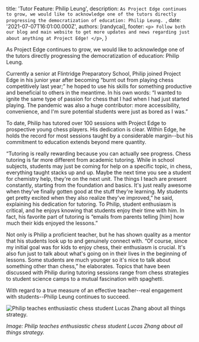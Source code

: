 
  title: 'Tutor Feature: Philip Leung',
  description: `As Project Edge continues to grow, we would like to acknowledge one of the tutors directly progressing the democratization of education: Philip Leung. `,
  date: '2021-07-07T16:01:00.000Z',
  authors: [randycai],
  footer: `
    <p>
      Follow both our blog and main website to get more updates and news regarding just about anything at Project Edge!
    </p>
  `,
}

As Project Edge continues to grow, we would like to acknowledge one of the tutors directly progressing the democratization of education: Philip Leung. 

<!--more-->

Currently a senior at Flintridge Preparatory School, Philip joined Project Edge in his junior year after becoming “burnt out from playing chess competitively last year;” he hoped to use his skills for something productive and beneficial to others in the meantime. In his own words: “I wanted to ignite the same type of passion for chess that I had when I had just started playing. The pandemic was also a huge contributor: more accessibility, convenience, and I'm sure potential students were just as bored as I was.” 

To date, Philip has tutored over 100 sessions with Project Edge to prospective young chess players. His dedication is clear. Within Edge, he holds the record for most sessions taught by a considerable margin--but his commitment to education extends beyond mere quantity. 

“Tutoring is really rewarding because you can actually see progress. Chess tutoring is far more different from academic tutoring. While in school subjects, students may just be coming for help on a specific topic, in chess, everything taught stacks up and up. Maybe the next time you see a student for chemistry help, they're on the next unit. The things I teach are present constantly, starting from the foundation and basics. It's just really awesome when they've finally gotten good at the stuff they're learning. My students get pretty excited when they also realize they've improved,” he said, explaining his dedication for tutoring. To Philip, student enthusiasm is critical, and he enjoys knowing that students enjoy their time with him. In fact, his favorite part of tutoring is “emails from parents telling [him] how much their kids enjoyed the lessons.” 

Not only is Philip a proficient teacher, but he has shown quality as a mentor that his students look up to and genuinely connect with. “Of course, since my initial goal was for kids to enjoy chess, their enthusiasm is crucial. It's also fun just to talk about what's going on in their lives in the beginning of lessons. Some students are much younger so it's nice to talk about something other than chess,” he elaborates. Topics that have been discussed with Philip during tutoring sessions range from chess strategies to student science camps to a mutual fascination with spaghetti. 

With regard to a true measure of an effective teacher--real engagement with students--Philip Leung continues to succeed. 

<img src={philipteaching} alt="Philip teaches enthusiastic chess student Lucas Zhang about all things strategy." />

*Image: Philip teaches enthusiastic chess student Lucas Zhang about all things strategy.*

